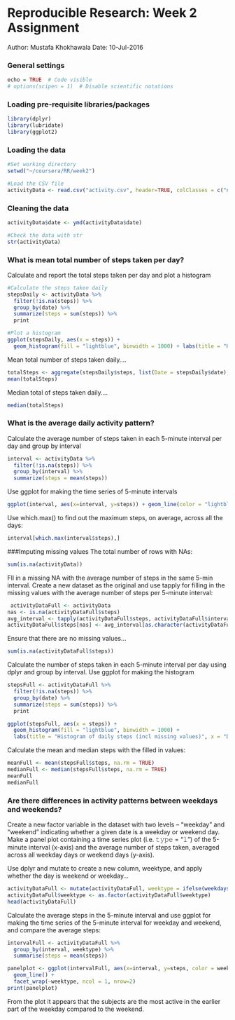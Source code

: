 Reproducible Research: Week 2 Assignment
==========================================
Author: Mustafa Khokhawala      Date: 10-Jul-2016

### General settings
```r
echo = TRUE  # Code visible
# options(scipen = 1)  # Disable scientific notations
```

### Loading pre-requisite libraries/packages
``` r
library(dplyr)
library(lubridate)
library(ggplot2)
```
### Loading the data
```r
#Set working directory
setwd("~/coursera/RR/week2")

#Load the CSV file
activityData <- read.csv("activity.csv", header=TRUE, colClasses = c("numeric", "character", "integer"))
```

### Cleaning the data
```r
activityData$date <- ymd(activityData$date)

#Check the data with str
str(activityData)
```

### What is mean total number of steps taken per day?
Calculate and report the total steps taken per day and plot a histogram
```r
#Calculate the steps taken daily
stepsDaily <- activityData %>%
  filter(!is.na(steps)) %>%
  group_by(date) %>%
  summarize(steps = sum(steps)) %>%
  print

#Plot a histogram
ggplot(stepsDaily, aes(x = steps)) +
  geom_histogram(fill = "lightblue", binwidth = 1000) + labs(title = "Histogram of Total Daily Steps", x = "Date", y = "Total steps")
```
Mean total number of steps taken daily....
```r
totalSteps <- aggregate(stepsDaily$steps, list(Date = stepsDaily$date), FUN = "sum")$x
mean(totalSteps)
```
Median total of steps taken daily....
```r
median(totalSteps)
```

### What is the average daily activity pattern?
Calculate the average number of steps taken in each 5-minute interval per day and group by interval
```r
interval <- activityData %>%
  filter(!is.na(steps)) %>%
  group_by(interval) %>%
  summarize(steps = mean(steps))
```
Use ggplot for making the time series of 5-minute intervals
```r
ggplot(interval, aes(x=interval, y=steps)) + geom_line(color = "lightblue")
```
Use which.max() to find out the maximum steps, on average, across all the days:
```r
interval[which.max(interval$steps),]
```

###Imputing missing values
The total number of rows with NAs:
```r
sum(is.na(activityData))
```
Fll in a missing NA with the average number of steps in the same 5-min interval. Create a new dataset as the original and use tapply for filling in the missing values with the average number of steps per 5-minute interval:
```r
 activityDataFull <- activityData
nas <- is.na(activityDataFull$steps)
avg_interval <- tapply(activityDataFull$steps, activityDataFull$interval, mean, na.rm=TRUE, simplify=TRUE)
activityDataFull$steps[nas] <- avg_interval[as.character(activityDataFull$interval[nas])]
```
Ensure that there are no missing values...
```r
sum(is.na(activityDataFull$steps))
```
Calculate the number of steps taken in each 5-minute interval per day using dplyr and group by interval. Use ggplot for making the histogram
```r
stepsFull <- activityDataFull %>%
  filter(!is.na(steps)) %>%
  group_by(date) %>%
  summarize(steps = sum(steps)) %>%
  print

ggplot(stepsFull, aes(x = steps)) +
  geom_histogram(fill = "lightblue", binwidth = 1000) +
  labs(title = "Histogram of daily steps (incl missing values)", x = "Daily Steps", y = "Frequency")
```
Calculate the mean and median steps with the filled in values:
```r
meanFull <- mean(stepsFull$steps, na.rm = TRUE)
medianFull <- median(stepsFull$steps, na.rm = TRUE)
meanFull
medianFull
```

### Are there differences in activity patterns between weekdays and weekends?
Create a new factor variable in the dataset with two levels – “weekday” and “weekend” indicating whether a given date is a weekday or weekend day.
Make a panel plot containing a time series plot (i.e. 𝚝𝚢𝚙𝚎 = "𝚕") of the 5-minute interval (x-axis) and the average number of steps taken, averaged across all weekday days or weekend days (y-axis).

Use dplyr and mutate to create a new column, weektype, and apply whether the day is weekend or weekday...
```r
activityDataFull <- mutate(activityDataFull, weektype = ifelse(weekdays(activityDataFull$date) == "Saturday" | weekdays(activityDataFull$date) == "Sunday", "weekend", "weekday"))
activityDataFull$weektype <- as.factor(activityDataFull$weektype)
head(activityDataFull)
```
Calculate the average steps in the 5-minute interval and use ggplot for making the time series of the 5-minute interval for weekday and weekend, and compare the average steps:
```r
intervalFull <- activityDataFull %>%
  group_by(interval, weektype) %>%
  summarise(steps = mean(steps))

panelplot <- ggplot(intervalFull, aes(x=interval, y=steps, color = weektype)) +
  geom_line() +
  facet_wrap(~weektype, ncol = 1, nrow=2)
print(panelplot)
```
From the plot it appears that the subjects are the most active in the earlier part of the weekday compared to the weekend.  